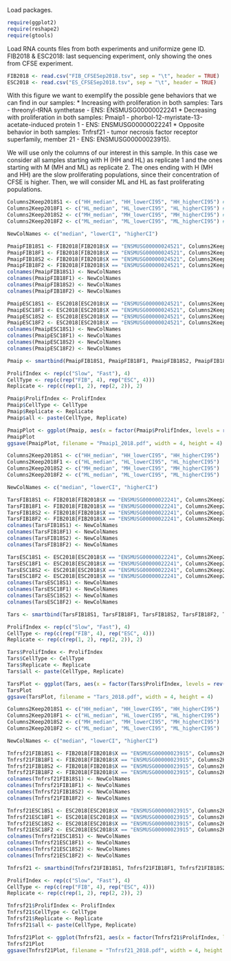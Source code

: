 
Load packages.

```r
require(ggplot2)
require(reshape2)
require(gtools)
```

Load RNA counts files from both experiments and uniformize gene ID. 
FIB2018 & ESC2018: last sequencing experiment, only showing the ones from CFSE experiment.

```r
FIB2018 <- read.csv("FIB_CFSESep2018.tsv", sep = "\t", header = TRUE)
ESC2018 <- read.csv("ES_CFSESep2018.tsv", sep = "\t", header = TRUE)
```

With this figure we want to exemplify the possible gene behaviors that we can find in our samples:
* Increasing with proliferation in both samples: Tars - threonyl-tRNA synthetase - ENS: ENSMUSG00000022241
* Decreasing with proliferation in both samples: Pmaip1 - phorbol-12-myristate-13-acetate-induced protein 1 - ENS: ENSMUSG00000022241
* Opposite behavior in both samples: Tnfrsf21 - tumor necrosis factor receptor superfamily, member 21 - ENS: ENSMUSG00000023915). 

We will use only the columns of our interest in this sample.
In this case we consider all samples starting with H (HH and HL) as replicate 1 and the ones starting with M (MH and ML) as replicate 2. 
The ones ending with H (MH and HH) are the slow proliferating populations, since their concentration of CFSE is higher. Then, we will consider ML and HL as fast proliferating populations. 

```r
Columns2Keep2018S1 <- c("HH_median", "HH_lowerCI95", "HH_higherCI95") #Slow replicate 1
Columns2Keep2018F1 <- c("HL_median", "HL_lowerCI95", "HL_higherCI95") #Fast replicate 1
Columns2Keep2018S2 <- c("MH_median", "MH_lowerCI95", "MH_higherCI95") #Slow replicate 2
Columns2Keep2018F2 <- c("ML_median", "ML_lowerCI95", "ML_higherCI95") #Fast replicate 2

NewColNames <- c("median", "lowerCI", "higherCI")

PmaipFIB18S1 <- FIB2018[FIB2018$X == "ENSMUSG00000024521", Columns2Keep2018S1]
PmaipFIB18F1 <- FIB2018[FIB2018$X == "ENSMUSG00000024521", Columns2Keep2018F1]
PmaipFIB18S2 <- FIB2018[FIB2018$X == "ENSMUSG00000024521", Columns2Keep2018S2]
PmaipFIB18F2 <- FIB2018[FIB2018$X == "ENSMUSG00000024521", Columns2Keep2018F2]
colnames(PmaipFIB18S1) <- NewColNames
colnames(PmaipFIB18F1) <- NewColNames
colnames(PmaipFIB18S2) <- NewColNames
colnames(PmaipFIB18F2) <- NewColNames

PmaipESC18S1 <- ESC2018[ESC2018$X == "ENSMUSG00000024521", Columns2Keep2018S1]
PmaipESC18F1 <- ESC2018[ESC2018$X == "ENSMUSG00000024521", Columns2Keep2018F1]
PmaipESC18S2 <- ESC2018[ESC2018$X == "ENSMUSG00000024521", Columns2Keep2018S2]
PmaipESC18F2 <- ESC2018[ESC2018$X == "ENSMUSG00000024521", Columns2Keep2018F2]
colnames(PmaipESC18S1) <- NewColNames
colnames(PmaipESC18F1) <- NewColNames
colnames(PmaipESC18S2) <- NewColNames
colnames(PmaipESC18F2) <- NewColNames

Pmaip <- smartbind(PmaipFIB18S1, PmaipFIB18F1, PmaipFIB18S2, PmaipFIB18F2, PmaipESC18S1, PmaipESC18F1, PmaipESC18S2, PmaipESC18F2)

ProlifIndex <- rep(c("Slow", "Fast"), 4)
CellType <- rep(c(rep("FIB", 4), rep("ESC", 4)))
Replicate <- rep(c(rep(1, 2), rep(2, 2)), 2)

Pmaip$ProlifIndex <- ProlifIndex
Pmaip$CellType <- CellType
Pmaip$Replicate <- Replicate 
Pmaip$all <- paste(CellType, Replicate)
```

```r
PmaipPlot <- ggplot(Pmaip, aes(x = factor(Pmaip$ProlifIndex, levels = rev(levels(factor(Pmaip$ProlifIndex)))), y = log2(Pmaip$median), group = Pmaip$all, color = Pmaip$CellType)) + geom_line(aes(linetype = factor(Pmaip$Replicate))) + geom_point() + geom_errorbar(width = 0.1, aes(ymin = log2(Pmaip$lowerCI), ymax = log2(Pmaip$higherCI))) + scale_color_manual(values = c("#538135", "#903B6F")) + ylab("log2(TPM)") + xlab("") + theme_bw() + theme(legend.title = element_blank(), plot.title = element_text(hjust = 0.5)) + ggtitle("Pmaip1")
PmaipPlot
ggsave(PmaipPlot, filename = "Pmaip1_2018.pdf", width = 4, height = 4)
```

```r
Columns2Keep2018S1 <- c("HH_median", "HH_lowerCI95", "HH_higherCI95") 
Columns2Keep2018F1 <- c("HL_median", "HL_lowerCI95", "HL_higherCI95")
Columns2Keep2018S2 <- c("MH_median", "MH_lowerCI95", "MH_higherCI95")
Columns2Keep2018F2 <- c("ML_median", "ML_lowerCI95", "ML_higherCI95")

NewColNames <- c("median", "lowerCI", "higherCI")

TarsFIB18S1 <- FIB2018[FIB2018$X == "ENSMUSG00000022241", Columns2Keep2018S1]
TarsFIB18F1 <- FIB2018[FIB2018$X == "ENSMUSG00000022241", Columns2Keep2018F1]
TarsFIB18S2 <- FIB2018[FIB2018$X == "ENSMUSG00000022241", Columns2Keep2018S2]
TarsFIB18F2 <- FIB2018[FIB2018$X == "ENSMUSG00000022241", Columns2Keep2018F2]
colnames(TarsFIB18S1) <- NewColNames
colnames(TarsFIB18F1) <- NewColNames
colnames(TarsFIB18S2) <- NewColNames
colnames(TarsFIB18F2) <- NewColNames

TarsESC18S1 <- ESC2018[ESC2018$X == "ENSMUSG00000022241", Columns2Keep2018S1]
TarsESC18F1 <- ESC2018[ESC2018$X == "ENSMUSG00000022241", Columns2Keep2018F1]
TarsESC18S2 <- ESC2018[ESC2018$X == "ENSMUSG00000022241", Columns2Keep2018S2]
TarsESC18F2 <- ESC2018[ESC2018$X == "ENSMUSG00000022241", Columns2Keep2018F2]
colnames(TarsESC18S1) <- NewColNames
colnames(TarsESC18F1) <- NewColNames
colnames(TarsESC18S2) <- NewColNames
colnames(TarsESC18F2) <- NewColNames

Tars <- smartbind(TarsFIB18S1, TarsFIB18F1, TarsFIB18S2, TarsFIB18F2, TarsESC18S1, TarsESC18F1, TarsESC18S2, TarsESC18F2)

ProlifIndex <- rep(c("Slow", "Fast"), 4)
CellType <- rep(c(rep("FIB", 4), rep("ESC", 4)))
Replicate <- rep(c(rep(1, 2), rep(2, 2)), 2)

Tars$ProlifIndex <- ProlifIndex
Tars$CellType <- CellType
Tars$Replicate <- Replicate 
Tars$all <- paste(CellType, Replicate)

```

```r
TarsPlot <- ggplot(Tars, aes(x = factor(Tars$ProlifIndex, levels = rev(levels(factor(Tars$ProlifIndex)))), y = log2(Tars$median), group = Tars$all, color = Tars$CellType)) + geom_line(aes(linetype = factor(Tars$Replicate))) + geom_point() + geom_errorbar(width = 0.1, aes(ymin = log2(Tars$lowerCI), ymax = log2(Tars$higherCI))) + scale_color_manual(values = c("#538135", "#903B6F")) + ylab("log2(TPM)") + xlab("") + theme_bw() + theme(legend.title = element_blank(), plot.title = element_text(hjust = 0.5)) + ggtitle("Tars")
TarsPlot 
ggsave(TarsPlot, filename = "Tars_2018.pdf", width = 4, height = 4)

```


```r
Columns2Keep2018S1 <- c("HH_median", "HH_lowerCI95", "HH_higherCI95") 
Columns2Keep2018F1 <- c("HL_median", "HL_lowerCI95", "HL_higherCI95")
Columns2Keep2018S2 <- c("MH_median", "MH_lowerCI95", "MH_higherCI95")
Columns2Keep2018F2 <- c("ML_median", "ML_lowerCI95", "ML_higherCI95")

NewColNames <- c("median", "lowerCI", "higherCI")

Tnfrsf21FIB18S1 <- FIB2018[FIB2018$X == "ENSMUSG00000023915", Columns2Keep2018S1]
Tnfrsf21FIB18F1 <- FIB2018[FIB2018$X == "ENSMUSG00000023915", Columns2Keep2018F1]
Tnfrsf21FIB18S2 <- FIB2018[FIB2018$X == "ENSMUSG00000023915", Columns2Keep2018S2]
Tnfrsf21FIB18F2 <- FIB2018[FIB2018$X == "ENSMUSG00000023915", Columns2Keep2018F2]
colnames(Tnfrsf21FIB18S1) <- NewColNames
colnames(Tnfrsf21FIB18F1) <- NewColNames
colnames(Tnfrsf21FIB18S2) <- NewColNames
colnames(Tnfrsf21FIB18F2) <- NewColNames

Tnfrsf21ESC18S1 <- ESC2018[ESC2018$X == "ENSMUSG00000023915", Columns2Keep2018S1]
Tnfrsf21ESC18F1 <- ESC2018[ESC2018$X == "ENSMUSG00000023915", Columns2Keep2018F1]
Tnfrsf21ESC18S2 <- ESC2018[ESC2018$X == "ENSMUSG00000023915", Columns2Keep2018S2]
Tnfrsf21ESC18F2 <- ESC2018[ESC2018$X == "ENSMUSG00000023915", Columns2Keep2018F2]
colnames(Tnfrsf21ESC18S1) <- NewColNames
colnames(Tnfrsf21ESC18F1) <- NewColNames
colnames(Tnfrsf21ESC18S2) <- NewColNames
colnames(Tnfrsf21ESC18F2) <- NewColNames

Tnfrsf21 <- smartbind(Tnfrsf21FIB18S1, Tnfrsf21FIB18F1, Tnfrsf21FIB18S2, Tnfrsf21FIB18F2, Tnfrsf21ESC18S1, Tnfrsf21ESC18F1, Tnfrsf21ESC18S2, Tnfrsf21ESC18F2)

ProlifIndex <- rep(c("Slow", "Fast"), 4)
CellType <- rep(c(rep("FIB", 4), rep("ESC", 4)))
Replicate <- rep(c(rep(1, 2), rep(2, 2)), 2)

Tnfrsf21$ProlifIndex <- ProlifIndex
Tnfrsf21$CellType <- CellType
Tnfrsf21$Replicate <- Replicate 
Tnfrsf21$all <- paste(CellType, Replicate)
```

```r
Tnfrsf21Plot <- ggplot(Tnfrsf21, aes(x = factor(Tnfrsf21$ProlifIndex, levels = rev(levels(factor(Tnfrsf21$ProlifIndex)))), y = log2(Tnfrsf21$median), group = Tnfrsf21$all, color = Tnfrsf21$CellType)) + geom_line(aes(linetype = factor(Tnfrsf21$Replicate))) + geom_point() + geom_errorbar(width = 0.1, aes(ymin = log2(Tnfrsf21$lowerCI), ymax = log2(Tnfrsf21$higherCI))) + scale_color_manual(values = c("#538135", "#903B6F")) + ylab("log2(TPM)") + xlab("") + theme_bw() + theme(legend.title = element_blank(), plot.title = element_text(hjust = 0.5)) + ggtitle("Tnfrsf21")
Tnfrsf21Plot
ggsave(Tnfrsf21Plot, filename = "Tnfrsf21_2018.pdf", width = 4, height = 4)

```

